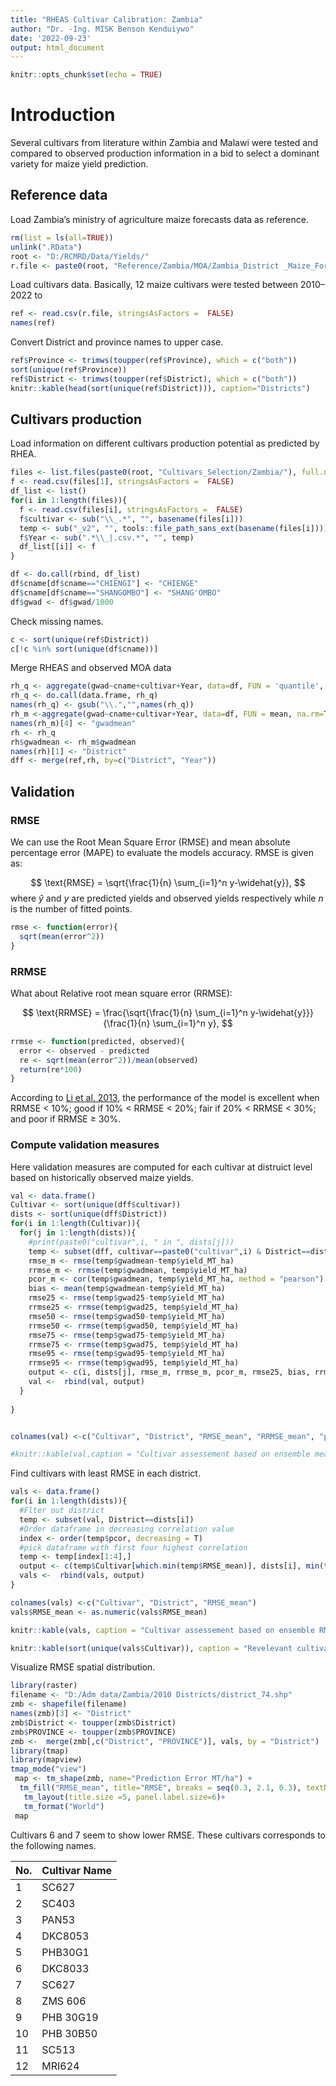 ```yaml
---
title: "RHEAS Cultivar Calibration: Zambia"
author: "Dr. -Ing. MISK Benson Kenduiywo"
date: '2022-09-23'
output: html_document
---
```


```r
knitr::opts_chunk$set(echo = TRUE)
```

# Introduction

Several cultivars from literature within Zambia and Malawi were tested and compared to observed production information in a bid to select a dominant variety for maize yield prediction.


## Reference data

Load Zambia's ministry of agriculture maize forecasts data as reference.

```r
rm(list = ls(all=TRUE))
unlink(".RData")
root <- "D:/RCMRD/Data/Yields/"
r.file <- paste0(root, "Reference/Zambia/MOA/Zambia_District _Maize_Forecasting_2011_2022.csv")
```

Load cultivars data. Basically, 12 maize cultivars were tested between 2010--2022 to 

```r
ref <- read.csv(r.file, stringsAsFactors =  FALSE)
names(ref)
```

Convert District and province names to upper case.

```r
ref$Province <- trimws(toupper(ref$Province), which = c("both"))
sort(unique(ref$Province))
ref$District <- trimws(toupper(ref$District), which = c("both"))
knitr::kable(head(sort(unique(ref$District))), caption="Districts")
```


## Cultivars production

Load information on different cultivars production potential as predicted by RHEA.

```r
files <- list.files(paste0(root, "Cultivars_Selection/Zambia/"), full.names = T)
f <- read.csv(files[1], stringsAsFactors =  FALSE)
df_list <- list()
for(i in 1:length(files)){
  f <- read.csv(files[i], stringsAsFactors =  FALSE)
  f$cultivar <- sub("\\_.*", "", basename(files[i]))
  temp <- sub("_v2", "", tools::file_path_sans_ext(basename(files[i])))
  f$Year <- sub(".*\\_|.csv.*", "", temp)
  df_list[[i]] <- f
}

df <- do.call(rbind, df_list)
df$cname[df$cname=="CHIENGI"] <- "CHIENGE"
df$cname[df$cname=="SHANGOMBO"] <- "SHANG'OMBO"
df$gwad <- df$gwad/1000
```

Check missing names.

```r
c <- sort(unique(ref$District))
c[!c %in% sort(unique(df$cname))]
```


Merge RHEAS and observed MOA data

```r
rh_q <- aggregate(gwad~cname+cultivar+Year, data=df, FUN = 'quantile', probs=c(0.25, 0.5, .75, .95), na.rm=T)
rh_q <- do.call(data.frame, rh_q)
names(rh_q) <- gsub("\\.","",names(rh_q))
rh_m <-aggregate(gwad~cname+cultivar+Year, data=df, FUN = mean, na.rm=T) #aggregate(df[,"gwad"], df[,c("cname","cultivar", "Year")], mean, na.rm=T)
names(rh_m)[4] <- "gwadmean"
rh <- rh_q
rh$gwadmean <- rh_m$gwadmean
names(rh)[1] <- "District"
dff <- merge(ref,rh, by=c("District", "Year"))
```


## Validation

### RMSE
We can use the Root Mean Square Error (RMSE)  and mean absolute percentage error (MAPE) to evaluate the models accuracy. RMSE is given as:

$$
\text{RMSE} = \sqrt{\frac{1}{n} \sum_{i=1}^n y-\widehat{y}},
$$
where $\widehat{y}$  and $y$ are predicted yields and observed yields respectively while *n* is the number of fitted points.

```r
rmse <- function(error){
  sqrt(mean(error^2))
}

```


### RRMSE

What about Relative root mean square error (RRMSE):

$$
\text{RRMSE} = \frac{\sqrt{\frac{1}{n} \sum_{i=1}^n y-\widehat{y}}}{\frac{1}{n} \sum_{i=1}^n y},
$$


```r
rrmse <- function(predicted, observed){
  error <- observed - predicted
  re <- sqrt(mean(error^2))/mean(observed)
  return(re*100)
}
```


According to [Li et al. 2013](ttp://dx.doi.org/10.1016/j.enconman.2013.03.004), the performance of the model is excellent when RRMSE < 10%; good if 10\% < RRMSE < 20\%; fair if 20\% < RRMSE < 30\%; and poor if RRMSE ≥ 30\%.


### Compute validation measures

Here validation measures are computed for each cultivar at distruict level based on historically observed maize yields. 

```r
val <- data.frame()
Cultivar <- sort(unique(dff$cultivar))
dists <- sort(unique(dff$District))
for(i in 1:length(Cultivar)){
  for(j in 1:length(dists)){
    #print(paste0("cultivar",i, " in ", dists[j]))
    temp <- subset(dff, cultivar==paste0("cultivar",i) & District==dists[j])
    rmse_m <- rmse(temp$gwadmean-temp$yield_MT_ha)
    rrmse_m <- rrmse(temp$gwadmean, temp$yield_MT_ha)
    pcor_m <- cor(temp$gwadmean, temp$yield_MT_ha, method = "pearson")
    bias <- mean(temp$gwadmean-temp$yield_MT_ha)
    rmse25 <- rmse(temp$gwad25-temp$yield_MT_ha)
    rrmse25 <- rrmse(temp$gwad25, temp$yield_MT_ha)
    rmse50 <- rmse(temp$gwad50-temp$yield_MT_ha)
    rrmse50 <- rrmse(temp$gwad50, temp$yield_MT_ha)
    rmse75 <- rmse(temp$gwad75-temp$yield_MT_ha)
    rrmse75 <- rrmse(temp$gwad75, temp$yield_MT_ha)
    rmse95 <- rmse(temp$gwad95-temp$yield_MT_ha)
    rrmse95 <- rrmse(temp$gwad95, temp$yield_MT_ha)
    output <- c(i, dists[j], rmse_m, rrmse_m, pcor_m, rmse25, bias, rrmse25, rmse50, rrmse50, rmse75, rrmse75, rmse95, rrmse95)
    val <-  rbind(val, output)
  }
  
}


colnames(val) <-c("Cultivar", "District", "RMSE_mean", "RRMSE_mean", "pcor", "bias", "RMSE25", "RRMSE25", "RMSE50", "RRMSE50", "RMSE75", "RRMSE75", "RMSE95", "RRMSE95")

#knitr::kable(val,caption = "Cultivar assessement based on ensemble mean, 25%. 50%, 75% and 95% percentiles respectively.")
```

Find cultivars with least RMSE in each district.

```r
vals <- data.frame()
for(i in 1:length(dists)){
  #Flter out district
  temp <- subset(val, District==dists[i])
  #Order dataframe in decreasing correlation value
  index <- order(temp$pcor, decreasing = T)
  #pick dataframe with first four highest correlation
  temp <- temp[index[1:4],]
  output <- c(temp$Cultivar[which.min(temp$RMSE_mean)], dists[i], min(temp$RMSE_mean))
  vals <-  rbind(vals, output)
}

colnames(vals) <-c("Cultivar", "District", "RMSE_mean")
vals$RMSE_mean <- as.numeric(vals$RMSE_mean)

knitr::kable(vals, caption = "Cultivar assessement based on ensemble RMSE of average yields from RHEAS ensemble.")

knitr::kable(sort(unique(vals$Cultivar)), caption = "Revelevant cultivars for Zambia.")
```


Visualize RMSE spatial distribution.


```r
library(raster)
filename <- "D:/Adm data/Zambia/2010 Districts/district_74.shp"
zmb <- shapefile(filename)
names(zmb)[3] <- "District"
zmb$District <- toupper(zmb$District)
zmb$PROVINCE <- toupper(zmb$PROVINCE)
zmb <-  merge(zmb[,c("District", "PROVINCE")], vals, by = "District")
library(tmap)
library(mapview)
tmap_mode("view")
 map <- tm_shape(zmb, name="Prediction Error MT/ha") +
  tm_fill("RMSE_mean", title="RMSE", breaks = seq(0.3, 2.1, 0.3), textNA = "No data") +
   tm_layout(title.size =5, panel.label.size=6)+
   tm_format("World")
 map 
```


Cultivars 6 and 7 seem to show lower RMSE. These cultivars corresponds to the following names.

| No. | Cultivar Name |
| --- | ------------- |
| 1   | SC627         |
| 2   | SC403         |
| 3   | PAN53         |
| 4   | DKC8053       |
| 5   | PHB30G1       |
| 6   | DKC8033       |
| 7   | SC627         |
| 8   | ZMS 606       |
| 9   | PHB 30G19     |
| 10  | PHB 30B50     |
| 11  | SC513         |
| 12  | MRI624        |


